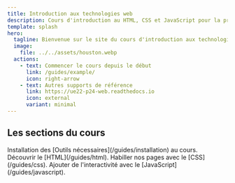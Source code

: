 ```yaml
---
title: Introduction aux technologies web
description: Cours d'introduction au HTML, CSS et JavaScript pour la promo 2024 de Mines Paris PSL PSL.
template: splash
hero:
  tagline: Bienvenue sur le site du cours d'introduction aux technologies web !
  image:
    file: ../../assets/houston.webp
  actions:
    - text: Commencer le cours depuis le début
      link: /guides/example/
      icon: right-arrow
    - text: Autres supports de référence
      link: https://ue22-p24-web.readthedocs.io
      icon: external
      variant: minimal
---
```



## Les sections du cours

<CardGrid stagger>
  <Card title="Setup" icon="pencil">
    Installation des [Outils nécessaires](/guides/installation) au cours.
  </Card>
  <Card title="1.HTML" icon="seti:html">
    Découvrir le [HTML](/guides/html).
  </Card>
  <Card title="2. CSS" icon="seti:css">
    Habiller nos pages avec le [CSS](/guides/css).
  </Card>
  <Card title="3. Javascript" icon="seti:javascript">
    Ajouter de l'interactivité avec le [JavaScript](/guides/javascript).
  </Card>
</CardGrid>
